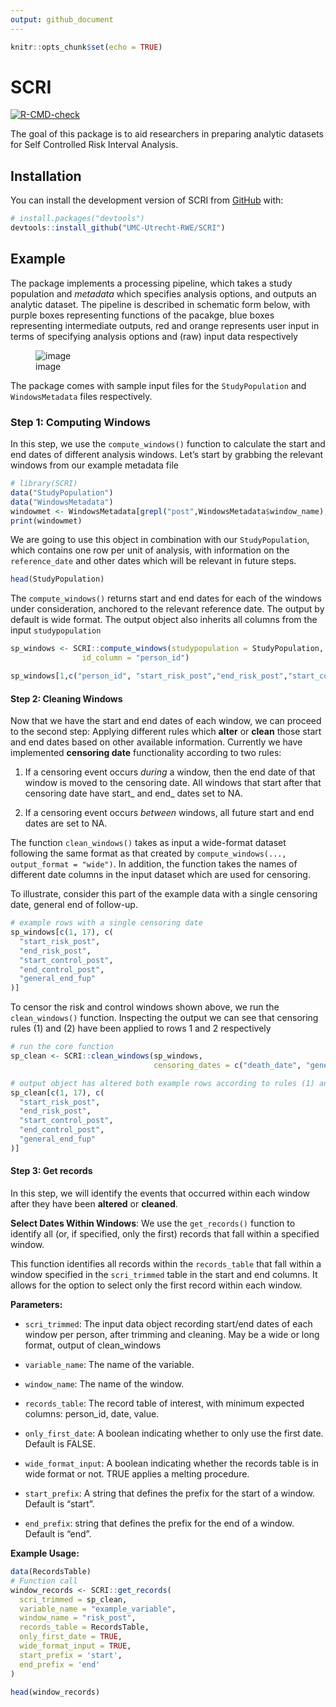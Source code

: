 ```yaml
---
output: github_document
---
```


```r
knitr::opts_chunk$set(echo = TRUE)
```

# SCRI

<!-- badges: start -->
[![R-CMD-check](https://github.com/UMC-Utrecht-RWE/SCRI/actions/workflows/R-CMD-check.yaml/badge.svg)](https://github.com/UMC-Utrecht-RWE/SCRI/actions/workflows/R-CMD-check.yaml)
<!-- badges: end -->

The goal of this package is to aid researchers in preparing analytic datasets for Self Controlled Risk Interval Analysis.

## Installation

You can install the development version of SCRI from [GitHub](https://github.com/) with:

``` r
# install.packages("devtools")
devtools::install_github("UMC-Utrecht-RWE/SCRI")
```

## Example

The package implements a processing pipeline, which takes a study population and *metadata* which specifies analysis options, and outputs an analytic dataset. The pipeline is described in schematic form below, with purple boxes representing functions of the pacakge, blue boxes representing intermediate outputs, red and orange represents user input in terms of specifying analysis options and (raw) input data respectively

![image](https://github.com/UMC-Utrecht-RWE/SCRI/assets/138911044/8cbb1033-3e7b-4a05-9c0f-904e55f9fea3)

The package comes with sample input files for the `StudyPopulation` and `WindowsMetadata` files respectively.

### Step 1: Computing Windows

In this step, we use the `compute_windows()` function to calculate the start and end dates of different analysis windows. Let's start by grabbing the relevant windows from our example metadata file

```r
# library(SCRI)
data("StudyPopulation")
data("WindowsMetadata")
windowmet <- WindowsMetadata[grepl("post",WindowsMetadata$window_name),]
print(windowmet)
```


We are going to use this object in combination with our `StudyPopulation`, which contains one row per unit of analysis, with information on the `reference_date` and other dates which will be relevant in future steps.

```r
head(StudyPopulation)
```

The `compute_windows()` returns start and end dates for each of the windows under consideration, anchored to the relevant reference date. The output by default is wide format. The output object also inherits all columns from the input `studypopulation`

```r
sp_windows <- SCRI::compute_windows(studypopulation = StudyPopulation, windowmeta= windowmet, 
                id_column = "person_id")

sp_windows[1,c("person_id", "start_risk_post","end_risk_post","start_control_post","end_control_post")]
```

#### Step 2: Cleaning Windows

Now that we have the start and end dates of each window, we can proceed to the second step: Applying different rules which **alter** or **clean** those start and end dates based on other available information. Currently we have implemented **censoring date** functionality according to two rules: 

(1) If a censoring event occurs *during* a window, then the end date of that window is moved to the censoring date. All windows that start after that censoring date have start_ and end_ dates set to NA.

(2) If a censoring event occurs *between* windows, all future start and end dates are set to NA.

The function `clean_windows()` takes as input a wide-format dataset following the same format as that created by `compute_windows(..., output_format = "wide")`. In addition, the function takes the names of different date columns in the input dataset which are used for censoring. 

To illustrate, consider this part of the example data with a single censoring date, general end of follow-up.

```r
# example rows with a single censoring date
sp_windows[c(1, 17), c(
  "start_risk_post",
  "end_risk_post",
  "start_control_post",
  "end_control_post",
  "general_end_fup"
)]
```

To censor the risk and control windows shown above, we run the `clean_windows()` function. Inspecting the output we can see that censoring rules (1) and (2) have been applied to rows 1 and 2 respectively

```r
# run the core function
sp_clean <- SCRI::clean_windows(sp_windows,
                                censoring_dates = c("death_date", "general_end_fup"))
```


```r
# output object has altered both example rows according to rules (1) and (2) above
sp_clean[c(1, 17), c(
  "start_risk_post",
  "end_risk_post",
  "start_control_post",
  "end_control_post",
  "general_end_fup"
)]
```

#### Step 3: Get records

In this step, we will identify the events that occurred within each window after they have been **altered** or **cleaned**.

**Select Dates Within Windows**: We use the `get_records()` function to identify all (or, if specified, only the first) records that fall within a specified window.

This function identifies all records within the `records_table` that fall within a window specified in the `scri_trimmed` table in the start and end columns. It allows for the option to select only the first record within each window.

**Parameters:**

- `scri_trimmed`: The input data object recording start/end dates of each window per person, after trimming and cleaning. May be a wide or long format, output of clean_windows

- `variable_name`: The name of the variable.

- `window_name`: The name of the window.

- `records_table`: The record table of interest, with minimum expected columns: person_id, date, value.

- `only_first_date`: A boolean indicating whether to only use the first date. Default is FALSE.

- `wide_format_input`: A boolean indicating whether the records table is in wide format or not. TRUE applies a melting procedure.

- `start_prefix`: A string that defines the prefix for the start of a window. Default is "start".

- `end_prefix`: string that defines the prefix for the end of a window. Default is "end".

**Example Usage:**

```r
data(RecordsTable)
# Function call
window_records <- SCRI::get_records(
  scri_trimmed = sp_clean,
  variable_name = "example_variable",
  window_name = "risk_post",
  records_table = RecordsTable,
  only_first_date = TRUE,
  wide_format_input = TRUE,
  start_prefix = 'start',
  end_prefix = 'end'
)

```
```r
head(window_records)
```
